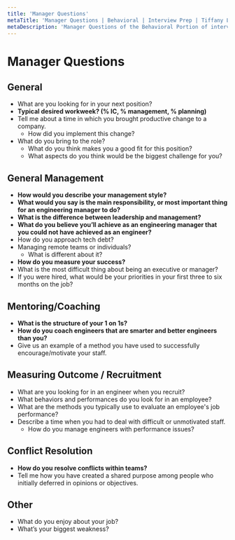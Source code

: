 ```yaml
---
title: 'Manager Questions'
metaTitle: 'Manager Questions | Behavioral | Interview Prep | Tiffany Lea'
metaDescription: 'Manager Questions of the Behavioral Portion of interviews'
---
```


# Manager Questions

## General

- What are you looking for in your next position?
- **Typical desired workweek? (% IC, % management, % planning)**
- Tell me about a time in which you brought productive change to a company.
  - How did you implement this change?
- What do you bring to the role?
  - What do you think makes you a good fit for this position?
  - What aspects do you think would be the biggest challenge for you?

## General Management

- **How would you describe your management style?**
- **What would you say is the main responsibility, or most important thing for an engineering manager to do?**
- **What is the difference between leadership and management?**
- **What do you believe you’ll achieve as an engineering manager that you could not have achieved as an engineer?**
- How do you approach tech debt?
- Managing remote teams or individuals?
  - What is different about it?
- **How do you measure your success?**
- What is the most difficult thing about being an executive or manager?
- If you were hired, what would be your priorities in your first three to six months on the job?

## Mentoring/Coaching

- **What is the structure of your 1 on 1s?**
- **How do you coach engineers that are smarter and better engineers than you?**
- Give us an example of a method you have used to successfully encourage/motivate your staff.

## Measuring Outcome / Recruitment

- What are you looking for in an engineer when you recruit?
- What behaviors and performances do you look for in an employee?
- What are the methods you typically use to evaluate an employee's job performance?
- Describe a time when you had to deal with difficult or unmotivated staff.
  - How do you manage engineers with performance issues?

## Conflict Resolution

- **How do you resolve conflicts within teams?**
- Tell me how you have created a shared purpose among people who initially deferred in opinions or objectives.

## Other

- What do you enjoy about your job?
- What’s your biggest weakness?
